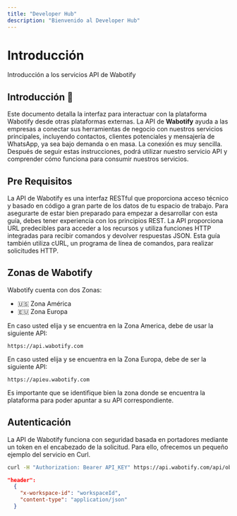 ```yaml
---
title: "Developer Hub"
description: "Bienvenido al Developer Hub"
---
```



# Introducción

Introducción a los servicios API de Wabotify

## Introducción 🤖

Este documento detalla la interfaz para interactuar con la plataforma Wabotify desde otras plataformas externas. La API de **Wabotify** ayuda a las empresas a conectar sus herramientas de negocio con nuestros servicios principales, incluyendo contactos, clientes potenciales y mensajería de WhatsApp, ya sea bajo demanda o en masa. La conexión es muy sencilla. Después de seguir estas instrucciones, podrá utilizar nuestro servicio API y comprender cómo funciona para consumir nuestros servicios.

## Pre Requisitos

La API de Wabotify es una interfaz RESTful que proporciona acceso técnico y basado en código a gran parte de los datos de tu espacio de trabajo. Para asegurarte de estar bien preparado para empezar a desarrollar con esta guía, debes tener experiencia con los principios REST. La API proporciona URL predecibles para acceder a los recursos y utiliza funciones HTTP integradas para recibir comandos y devolver respuestas JSON. Esta guía también utiliza cURL, un programa de línea de comandos, para realizar solicitudes HTTP.

## Zonas de Wabotify

Wabotify cuenta con dos Zonas:

- 🇺🇸 Zona América
- 🇪🇺 Zona Europa

En caso usted elija y se encuentra en la Zona America, debe de usar la siguiente API:

```
https://api.wabotify.com
```

En caso usted elija y se encuentra en la Zona Europa, debe de ser la siguiente API:

```
https://apieu.wabotify.com
```

<Aside title="Importante">
  Es importante que se identifique bien la zona donde se encuentra la plataforma
  para poder apuntar a su API correspondiente.
</Aside>

## Autenticación

La API de Wabotify funciona con seguridad basada en portadores mediante un token en el encabezado de la solicitud. Para ello, ofrecemos un pequeño ejemplo del servicio en Curl.

```sh
curl -H "Authorization: Bearer API_KEY" https://api.wabotify.com/api/objects
```

```json
"header":
  {
    "x-workspace-id": "workspaceId",
    "content-type": "application/json"
  }
```
